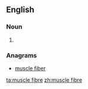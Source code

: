 ==English==

===Noun===
{{en-noun}}

# {{alternative spelling of|muscle fiber}}

===Anagrams===
* [[muscle fiber#English|muscle fiber]]

[[ta:muscle fibre]]
[[zh:muscle fibre]]